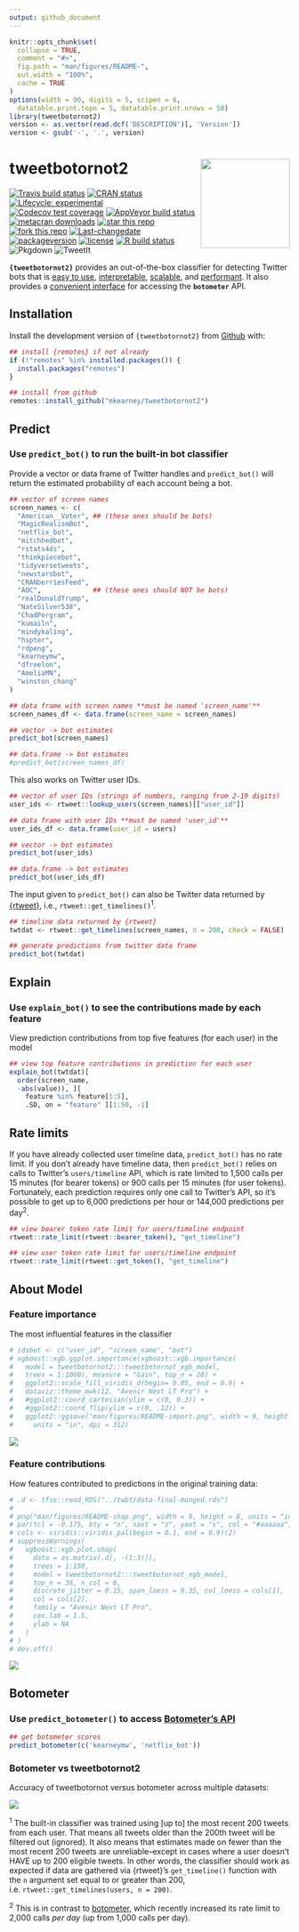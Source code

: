 ```yaml
---
output: github_document
---
```


<!-- README.md is generated from README.Rmd. Please edit that file -->

```r
knitr::opts_chunk$set(
  collapse = TRUE,
  comment = "#>",
  fig.path = "man/figures/README-",
  out.width = "100%",
  cache = TRUE
)
options(width = 90, digits = 5, scipen = 6,
  datatable.print.topn = 5, datatable.print.nrows = 50)
library(tweetbotornot2)
version <- as.vector(read.dcf('DESCRIPTION')[, 'Version'])
version <- gsub('-', '.', version)
```

# tweetbotornot2 <img src="man/figures/logo.png" width="160px" align="right" />

<!-- badges: start -->
[![Travis build status](https://travis-ci.org/mkearney/tweetbotornot2.svg?branch=master)](https://travis-ci.org/mkearney/tweetbotornot2)
[![CRAN status](https://www.r-pkg.org/badges/version/tweetbotornot2)](https://CRAN.R-project.org/package=tweetbotornot2)
[![Lifecycle: experimental](https://img.shields.io/badge/lifecycle-experimental-orange.svg)](https://www.tidyverse.org/lifecycle/#experimental)
[![Codecov test coverage](https://codecov.io/gh/mkearney/tweetbotornot2/branch/master/graph/badge.svg)](https://codecov.io/gh/mkearney/tweetbotornot2?branch=master)
[![AppVeyor build status](https://ci.appveyor.com/api/projects/status/github/mkearney/tweetbotornot2?branch=master&svg=true)](https://ci.appveyor.com/project/mkearney/tweetbotornot2)
[![metacran downloads](https://cranlogs.r-pkg.org/badges/tweetbotornot2)](https://cran.r-project.org/package=tweetbotornot2)
[![star this repo](https://githubbadges.com/star.svg?user=mkearney&repo=tweetbotornot2&style=flat)](https://github.com/mkearney/tweetbotornot2)
[![fork this repo](https://githubbadges.com/fork.svg?user=mkearney&repo=tweetbotornot2&style=flat)](https://github.com/mkearney/tweetbotornot2/fork)
[![Last-changedate](https://img.shields.io/badge/last%20change-`r gsub('-', '--', Sys.Date())`-yellowgreen.svg)](/commits/master)
[![packageversion](https://img.shields.io/badge/Package%20version-`r version`-orange.svg?style=flat-square)](commits/master)
[![license](https://img.shields.io/badge/license-MIT-lightgrey.svg)](https://choosealicense.com/)
[![R build status](https://github.com/mkearney/tweetbotornot2/workflows/R-CMD-check/badge.svg)](https://github.com/mkearney/tweetbotornot2)
![Pkgdown](https://github.com/mkearney/tweetbotornot2/workflows/Pkgdown/badge.svg)
![TweetIt](https://github.com/mkearney/tweetbotornot2/workflows/TweetIt/badge.svg)
<!-- badges: end -->

**`{tweetbotornot2}`** provides an out-of-the-box classifier for detecting Twitter
bots that is [easy to use](#predict), [interpretable](#explain), 
[scalable](#rate-limits), and [performant](#about-model). It also provides a
[convenient interface](#botometer) for accessing the **`botometer`** API.

## Installation

<!-- Install the released version of tweetbotornot2 from [CRAN](https://CRAN.R-project.org) with: -->

<!-- ``` r -->
<!-- ## install from CRAN -->
<!-- install.packages("tweetbotornot2") -->
<!-- ``` -->

Install the development version of `{tweetbotornot2}` from [Github](https://github.com) with:

``` r
## install {remotes} if not already
if (!"remotes" %in% installed.packages()) {
  install.packages("remotes")
}

## install from github
remotes::install_github("mkearney/tweetbotornot2")
```

## Predict

### Use `predict_bot()` to run the built-in bot classifier

Provide a vector or data frame of Twitter handles and `predict_bot()` will
return the estimated probability of each account being a bot.

```r
## vector of screen names
screen_names <- c(
  "American__Voter", ## (these ones should be bots)
  "MagicRealismBot",
  "netflix_bot",
  "mitchhedbot",
  "rstats4ds",
  "thinkpiecebot",
  "tidyversetweets",
  "newstarsbot",
  "CRANberriesFeed",
  "AOC",             ## (these ones should NOT be bots)
  "realDonaldTrump",
  "NateSilver538",
  "ChadPergram",
  "kumailn",
  "mindykaling",
  "hspter",
  "rdpeng",
  "kearneymw",
  "dfreelon",
  "AmeliaMN",
  "winston_chang"
)

## data frame with screen names **must be named 'screen_name'**
screen_names_df <- data.frame(screen_name = screen_names)

## vector -> bot estimates
predict_bot(screen_names)

## data.frame -> bot estimates
#predict_bot(screen_names_df)
```

This also works on Twitter user IDs.

``` r
## vector of user IDs (strings of numbers, ranging from 2-19 digits)
user_ids <- rtweet::lookup_users(screen_names)[["user_id"]]

## data frame with user IDs **must be named 'user_id'**
user_ids_df <- data.frame(user_id = users)

## vector -> bot estimates
predict_bot(user_ids)

## data.frame -> bot estimates
predict_bot(user_ids_df)
```

The input given to `predict_bot()` can also be Twitter data returned by 
[{rtweet}](https://rtweet.info), i.e., `rtweet::get_timelines()`<sup>1</sup>.

```r
## timeline data returned by {rtweet}
twtdat <- rtweet::get_timelines(screen_names, n = 200, check = FALSE)

## generate predictions from twitter data frame
predict_bot(twtdat)
```

## Explain

### Use `explain_bot()` to see the contributions made by each feature

View prediction contributions from top five features (for each user) in the model

```r
## view top feature contributions in prediction for each user
explain_bot(twtdat)[
  order(screen_name, 
  -abs(value)), ][
    feature %in% feature[1:5],
    .SD, on = "feature" ][1:50, -1]
```

## Rate limits

If you have already collected user timeline data, `predict_bot()` has no rate 
limit. If you don't already have timeline data, then `predict_bot()` relies on 
calls to Twitter's `users/timeline` API, which is rate limited to 1,500 calls 
per 15 minutes (for bearer tokens) or 900 calls per 15 minutes (for user tokens).
Fortunately, each prediction requires only one call to Twitter's API, so it's 
possible to get up to 6,000 predictions per hour or 144,000 predictions per 
day<sup>2</sup>.

```r
## view bearer token rate limit for users/timeline endpoint
rtweet::rate_limit(rtweet::bearer_token(), "get_timeline")

## view user token rate limit for users/timeline endpoint
rtweet::rate_limit(rtweet::get_token(), "get_timeline")
```

## About Model

### Feature importance

The most influential features in the classifier

```r
# idsbot <- c("user_id", "screen_name", "bot")
# xgboost::xgb.ggplot.importance(xgboost::xgb.importance(
#   model = tweetbotornot2:::tweetbotornot_xgb_model,
#   trees = 1:1000), measure = "Gain", top_n = 28) +
#   ggplot2::scale_fill_viridis_d(begin= 0.05, end = 0.9) +
#   dataviz::theme_mwk(12, "Avenir Next LT Pro") +
#   #ggplot2::coord_cartesian(ylim = c(0, 0.3)) +
#   #ggplot2::coord_flip(ylim = c(0, .12)) +
#   ggplot2::ggsave("man/figures/README-import.png", width = 9, height = 8,
#     units = "in", dpi = 312)
```

![](man/figures/README-import.png)

### Feature contributions

How features contributed to predictions in the original training data:

```r
# .d <- tfse::read_RDS("../twbt/data-final-munged.rds")
# 
# png("man/figures/README-shap.png", width = 9, height = 8, units = "in", res = 312)
# par(tcl = -0.175, bty = "n", xaxt = "s", yaxt = "s", col = "#aaaaaa")
# cols <- viridis::viridis_pal(begin = 0.1, end = 0.9)(2)
# suppressWarnings(
#   xgboost::xgb.plot.shap(
#     data = as.matrix(.d[, -(1:3)]),
#     trees = 1:150,
#     model = tweetbotornot2:::tweetbotornot_xgb_model,
#     top_n = 36, n_col = 6,
#     discrete_jitter = 0.15, span_loess = 0.35, col_loess = cols[1],
#     col = cols[2],
#     family = "Avenir Next LT Pro",
#     cex.lab = 1.5,
#     ylab = NA
#   )
# )
# dev.off()
```

![](man/figures/README-shap.png)


## Botometer

### Use `predict_botometer()` to access [Botometer's API](https://botometer.iuni.iu.edu)

```r
## get botometer scores
predict_botometer(c('kearneymw', 'netflix_bot'))
```


### Botometer vs tweetbotornot2

Accuracy of tweetbotornot versus botometer across multiple datasets:

![](man/figures/README-modcomp.png)



<sup>1</sup> The built-in classifier was trained using [up to] the most recent 200
tweets from each user. That means all tweets older than the 200th tweet will be
filtered out (ignored). It also means that estimates made on fewer than the most
recent 200 tweets are unreliable–except in cases where a user doesn't HAVE up to
200 eligible tweets. In other words, the classifier should work as expected if
data are gathered via {rtweet}'s `get_timeline()` function with the `n` argument
set equal to or greater than 200, i.e. `rtweet::get_timelines(users, n = 200)`.

<sup>2</sup> This is in contrast to [botometer](https://botometer.iuni.iu.edu/), 
which recently increased its rate limit to 2,000 calls *per day* (up from 1,000 
calls per day).
